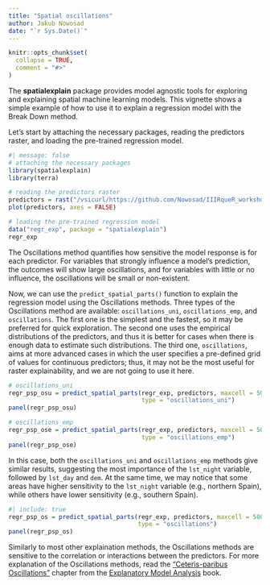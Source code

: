 ```yaml
---
title: "Spatial oscillations"
author: Jakub Nowosad
date: "`r Sys.Date()`"
---
```



```r
knitr::opts_chunk$set(
  collapse = TRUE,
  comment = "#>"
)
```

The **spatialexplain** package provides model agnostic tools for exploring and explaining spatial machine learning models. 
This vignette shows a simple example of how to use it to explain a regression model with the Break Down method.

Let's start by attaching the necessary packages, reading the predictors raster, and loading the pre-trained regression model.

```r
#| message: false
# attaching the necessary packages
library(spatialexplain)
library(terra)

# reading the predictors raster
predictors = rast("/vsicurl/https://github.com/Nowosad/IIIRqueR_workshop_materials/raw/refs/heads/main/data/predictors.tif")
plot(predictors, axes = FALSE)

# loading the pre-trained regression model
data("regr_exp", package = "spatialexplain")
regr_exp
```

The Oscillations method quantifies how sensitive the model response is for each predictor.
For variables that strongly influence a model’s prediction, the outcomes will show large oscillations, and for variables with little or no influence, the oscillations will be small or non-existent.

Now, we can use the `predict_spatial_parts()` function to explain the regression model using the Oscillations methods.
Three types of the Oscillations method are available: `oscillations_uni`, `oscillations_emp`, and `oscillations`.
The first one is the simplest and the fastest, so it may be preferred for quick exploration.
The second one uses the empirical distributions of the predictors, and thus it is better for cases when there is enough data to estimate such distributions.
The third one, `oscillations`, aims at more advanced cases in which the user specifies a pre-defined grid of values for continuous predictors; thus, it may not be the most useful for raster explainability, and we are not going to use it here.

```r
# oscillations_uni
regr_psp_osu = predict_spatial_parts(regr_exp, predictors, maxcell = 500,
                                     type = "oscillations_uni")
panel(regr_psp_osu)

# oscillations_emp
regr_psp_ose = predict_spatial_parts(regr_exp, predictors, maxcell = 500,
                                     type = "oscillations_emp")
panel(regr_psp_ose)
```

In this case, both the `oscillations_uni` and `oscillations_emp` methods give similar results, suggesting the most importance of the `lst_night` variable, followed by `lst_day` and `dem`.
At the same time, we may notice that some areas have higher sensitivity to the `lst_night` variable (e.g., northern Spain), while others have lower sensitivity (e.g., southern Spain).

```r
#| include: true
regr_psp_os = predict_spatial_parts(regr_exp, predictors, maxcell = 500,
                                    type = "oscillations")
panel(regr_psp_os)
```

Similarly to most other explaination methods, the Oscillations methods are sensitive to the correlation or interactions between the predictors.
For more explanation of the Oscillations methods, read the ["Ceteris-paribus Oscillations"](https://ema.drwhy.ai/ceterisParibusOscillations.html) chapter from the [Explanatory Model Analysis](https://ema.drwhy.ai/) book. 
